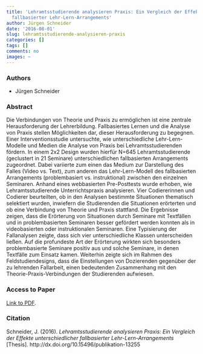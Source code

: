 ```yaml
---
title: 'Lehramtsstudierende analysieren Praxis: Ein Vergleich der Effekte unterschiedlicher
  fallbasierter Lehr-Lern-Arrangements'
author: Jürgen Schneider
date: '2016-08-01'
slug: lehramtsstudierende-analysieren-praxis
categories: []
tags: []
comments: no
images: ~
---
```


### Authors

* Jürgen Schneider


### Abstract

Die Verbindungen von Theorie und Praxis zu ermöglichen ist eine zentrale Herausforderung der Lehrerbildung. Fallbasiertes Lernen und die Analyse von Praxis stellen Möglichkeiten dar, dieser Herausforderung zu begegnen. Einer Interventionsstudie untersuchte, wie unterschiedliche Lehr-Lern-Modelle und Medien die Analyse von Praxis bei Lehramtsstudierenden fördern. In einem 2x2 Design wurden hierfür N=645 Lehramtsstudierende (geclustert in 21 Seminare) unterschiedlichen fallbasierten Arrangements zugeordnet. Dabei variierte zum einen das Medium zur Darstellung des Falles (Video vs. Text), zum anderen das Lehr-Lern-Modell des fallbasierten Arrangements (problembasiert vs. instruktional) zwischen den einzelnen Seminaren. Anhand eines webbasierten Pre-Posttests wurde erhoben, wie Lehramtsstudierende Unterrichtspraxis analysieren. Vier Codiererinnen und Codierer beurteilten, ob in den Analysen bestimmte Situationen thematisch selektiert wurden, inwiefern die Studierenden die Situationen erörterten und ob eine Verbindung von Theorie und Praxis stattfand. Die Ergebnisse zeigen, dass die Erörterung von Situationen durch Seminare mit Textfällen und in problembasierten Seminaren besser gefördert werden konnten als in videobasierten oder instruktionalen Seminaren. Eine Typisierung der Fallanalysen zeigte, dass sich vier unterschiedliche Klassen unterscheiden ließen. Auf die profundeste Art der Erörterung wirkten sich besonders problembasierte Seminare positiv aus und solche Seminare, in denen Textfälle zum Einsatz kamen. Weiterhin zeigte sich im Rahmen des Feldstudiendesigns, dass die Einstellungen von Dozierenden gegenüber der zu lehrenden Fallarbeit, einen bedeutenden Zusammenhang mit den Theorie-Praxis-Verbindungen der Studierenden aufwiesen.

### Access to Paper

[Link to PDF](http://dx.doi.org/10.15496/publikation-13255).


### Citation

Schneider, J. (2016). _Lehramtsstudierende analysieren Praxis: Ein Vergleich der Effekte unterschiedlicher fallbasierter Lehr-Lern-Arrangements_ [Thesis]. http://dx.doi.org/10.15496/publikation-13255

